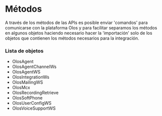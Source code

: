 # Métodos

A través de los métodos de las APIs es posible enviar 'comandos' para comunicarse con la plataforma Olos y para facilitar separamos los métodos en algunos objetos 
haciendo necesario hacer la 'importación' solo de los objetos que contienen los métodos necesarios para la integración.

### Lista de objetos

- OlosAgent
- OlosAgentChannelWs
- OlosAgentWS
- OlosIntegrationWs
- OlosMailingWS
- OlosMcx
- OlosRecordingRetrieve
- OlosSoftPhone
- OlosUserConfigWS
- OlosVoiceSupportWS
